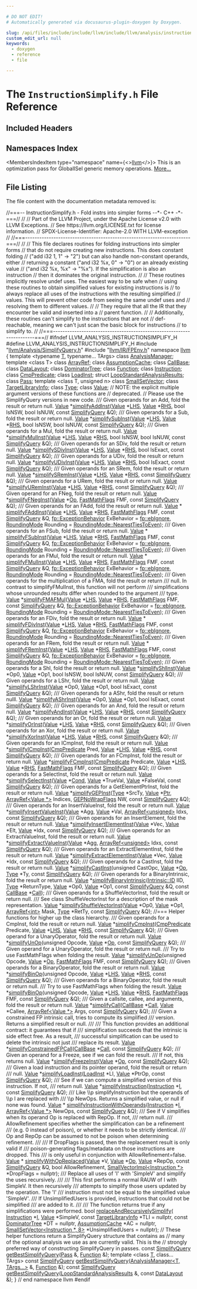 ```yaml
---

# DO NOT EDIT!
# Automatically generated via docusaurus-plugin-doxygen by Doxygen.

slug: /api/files/include/include/llvm/include/llvm/analysis/instructionsimplify-h
custom_edit_url: null
keywords:
  - doxygen
  - reference
  - file

---
```





# The `InstructionSimplify.h` File Reference

<DoxygenPage pluginConfig={pluginConfig}>



## Included Headers

<IncludesList>
<IncludesListItem
  filePath="llvm/Analysis/SimplifyQuery.h"
  permalink="/docs/api/files/include/include/llvm/include/llvm/analysis/simplifyquery-h"
  isLocal="true" />
<IncludesListItem
  filePath="llvm/IR/FPEnv.h"
  permalink="/docs/api/files/include/include/llvm/include/llvm/ir/fpenv-h"
  isLocal="true" />
</IncludesList>

## Namespaces Index

<MembersIndex>

<MembersIndexItem
  type="namespace"
  name={<><a href="/docs/api/namespaces/llvm">llvm</a></>}>
This is an optimization pass for GlobalISel generic memory operations. <a href="/docs/api/namespaces/llvm/#details">More...</a>
</MembersIndexItem>

</MembersIndex>


## File Listing

The file content with the documentation metadata removed is:

<ProgramListing>

<Link id="l00001" /><CodeLine lineNumber="1"><Highlight kind="comment">//===-- InstructionSimplify.h - Fold instrs into simpler forms --&#42;- C++ -&#42;-===//</Highlight><Highlight kind="normal"></Highlight></CodeLine>
<Link id="l00002" /><CodeLine lineNumber="2"><Highlight kind="normal"></Highlight><Highlight kind="comment">//</Highlight><Highlight kind="normal"></Highlight></CodeLine>
<Link id="l00003" /><CodeLine lineNumber="3"><Highlight kind="normal"></Highlight><Highlight kind="comment">// Part of the LLVM Project, under the Apache License v2.0 with LLVM Exceptions.</Highlight><Highlight kind="normal"></Highlight></CodeLine>
<Link id="l00004" /><CodeLine lineNumber="4"><Highlight kind="normal"></Highlight><Highlight kind="comment">// See https://llvm.org/LICENSE.txt for license information.</Highlight><Highlight kind="normal"></Highlight></CodeLine>
<Link id="l00005" /><CodeLine lineNumber="5"><Highlight kind="normal"></Highlight><Highlight kind="comment">// SPDX-License-Identifier: Apache-2.0 WITH LLVM-exception</Highlight><Highlight kind="normal"></Highlight></CodeLine>
<Link id="l00006" /><CodeLine lineNumber="6"><Highlight kind="normal"></Highlight><Highlight kind="comment">//</Highlight><Highlight kind="normal"></Highlight></CodeLine>
<Link id="l00007" /><CodeLine lineNumber="7"><Highlight kind="normal"></Highlight><Highlight kind="comment">//===----------------------------------------------------------------------===//</Highlight><Highlight kind="normal"></Highlight></CodeLine>
<Link id="l00008" /><CodeLine lineNumber="8"><Highlight kind="normal"></Highlight><Highlight kind="comment">//</Highlight><Highlight kind="normal"></Highlight></CodeLine>
<Link id="l00009" /><CodeLine lineNumber="9"><Highlight kind="normal"></Highlight><Highlight kind="comment">// This file declares routines for folding instructions into simpler forms</Highlight><Highlight kind="normal"></Highlight></CodeLine>
<Link id="l00010" /><CodeLine lineNumber="10"><Highlight kind="normal"></Highlight><Highlight kind="comment">// that do not require creating new instructions.  This does constant folding</Highlight><Highlight kind="normal"></Highlight></CodeLine>
<Link id="l00011" /><CodeLine lineNumber="11"><Highlight kind="normal"></Highlight><Highlight kind="comment">// (&quot;add i32 1, 1&quot; -&gt; &quot;2&quot;) but can also handle non-constant operands, either</Highlight><Highlight kind="normal"></Highlight></CodeLine>
<Link id="l00012" /><CodeLine lineNumber="12"><Highlight kind="normal"></Highlight><Highlight kind="comment">// returning a constant (&quot;and i32 %x, 0&quot; -&gt; &quot;0&quot;) or an already existing value</Highlight><Highlight kind="normal"></Highlight></CodeLine>
<Link id="l00013" /><CodeLine lineNumber="13"><Highlight kind="normal"></Highlight><Highlight kind="comment">// (&quot;and i32 %x, %x&quot; -&gt; &quot;%x&quot;).  If the simplification is also an instruction</Highlight><Highlight kind="normal"></Highlight></CodeLine>
<Link id="l00014" /><CodeLine lineNumber="14"><Highlight kind="normal"></Highlight><Highlight kind="comment">// then it dominates the original instruction.</Highlight><Highlight kind="normal"></Highlight></CodeLine>
<Link id="l00015" /><CodeLine lineNumber="15"><Highlight kind="normal"></Highlight><Highlight kind="comment">//</Highlight><Highlight kind="normal"></Highlight></CodeLine>
<Link id="l00016" /><CodeLine lineNumber="16"><Highlight kind="normal"></Highlight><Highlight kind="comment">// These routines implicitly resolve undef uses. The easiest way to be safe when</Highlight><Highlight kind="normal"></Highlight></CodeLine>
<Link id="l00017" /><CodeLine lineNumber="17"><Highlight kind="normal"></Highlight><Highlight kind="comment">// using these routines to obtain simplified values for existing instructions is</Highlight><Highlight kind="normal"></Highlight></CodeLine>
<Link id="l00018" /><CodeLine lineNumber="18"><Highlight kind="normal"></Highlight><Highlight kind="comment">// to always replace all uses of the instructions with the resulting simplified</Highlight><Highlight kind="normal"></Highlight></CodeLine>
<Link id="l00019" /><CodeLine lineNumber="19"><Highlight kind="normal"></Highlight><Highlight kind="comment">// values. This will prevent other code from seeing the same undef uses and</Highlight><Highlight kind="normal"></Highlight></CodeLine>
<Link id="l00020" /><CodeLine lineNumber="20"><Highlight kind="normal"></Highlight><Highlight kind="comment">// resolving them to different values.</Highlight><Highlight kind="normal"></Highlight></CodeLine>
<Link id="l00021" /><CodeLine lineNumber="21"><Highlight kind="normal"></Highlight><Highlight kind="comment">//</Highlight><Highlight kind="normal"></Highlight></CodeLine>
<Link id="l00022" /><CodeLine lineNumber="22"><Highlight kind="normal"></Highlight><Highlight kind="comment">// They require that all the IR that they encounter be valid and inserted into a</Highlight><Highlight kind="normal"></Highlight></CodeLine>
<Link id="l00023" /><CodeLine lineNumber="23"><Highlight kind="normal"></Highlight><Highlight kind="comment">// parent function.</Highlight><Highlight kind="normal"></Highlight></CodeLine>
<Link id="l00024" /><CodeLine lineNumber="24"><Highlight kind="normal"></Highlight><Highlight kind="comment">//</Highlight><Highlight kind="normal"></Highlight></CodeLine>
<Link id="l00025" /><CodeLine lineNumber="25"><Highlight kind="normal"></Highlight><Highlight kind="comment">// Additionally, these routines can&#39;t simplify to the instructions that are not</Highlight><Highlight kind="normal"></Highlight></CodeLine>
<Link id="l00026" /><CodeLine lineNumber="26"><Highlight kind="normal"></Highlight><Highlight kind="comment">// def-reachable, meaning we can&#39;t just scan the basic block for instructions</Highlight><Highlight kind="normal"></Highlight></CodeLine>
<Link id="l00027" /><CodeLine lineNumber="27"><Highlight kind="normal"></Highlight><Highlight kind="comment">// to simplify to.</Highlight><Highlight kind="normal"></Highlight></CodeLine>
<Link id="l00028" /><CodeLine lineNumber="28"><Highlight kind="normal"></Highlight><Highlight kind="comment">//</Highlight><Highlight kind="normal"></Highlight></CodeLine>
<Link id="l00029" /><CodeLine lineNumber="29"><Highlight kind="normal"></Highlight><Highlight kind="comment">//===----------------------------------------------------------------------===//</Highlight><Highlight kind="normal"></Highlight></CodeLine>
<Link id="l00030" /><CodeLine lineNumber="30"><Highlight kind="normal"></Highlight></CodeLine>
<Link id="l00031" /><CodeLine lineNumber="31"><Highlight kind="normal"></Highlight><Highlight kind="preprocessor">#ifndef LLVM&#95;ANALYSIS&#95;INSTRUCTIONSIMPLIFY&#95;H</Highlight><Highlight kind="normal"></Highlight></CodeLine>
<Link id="l00032" /><CodeLine lineNumber="32"><Highlight kind="normal"></Highlight><Highlight kind="preprocessor">#define LLVM&#95;ANALYSIS&#95;INSTRUCTIONSIMPLIFY&#95;H</Highlight><Highlight kind="normal"></Highlight></CodeLine>
<Link id="l00033" /><CodeLine lineNumber="33"><Highlight kind="normal"></Highlight></CodeLine>
<Link id="l00034" /><CodeLine lineNumber="34"><Highlight kind="normal"></Highlight><Highlight kind="preprocessor">#include &quot;<a href="/docs/api/files/include/include/llvm/include/llvm/analysis/simplifyquery-h">llvm/Analysis/SimplifyQuery.h</a>&quot;</Highlight><Highlight kind="normal"></Highlight></CodeLine>
<Link id="l00035" /><CodeLine lineNumber="35"><Highlight kind="normal"></Highlight><Highlight kind="preprocessor">#include &quot;<a href="/docs/api/files/include/include/llvm/include/llvm/ir/fpenv-h">llvm/IR/FPEnv.h</a>&quot;</Highlight><Highlight kind="normal"></Highlight></CodeLine>
<Link id="l00036" /><CodeLine lineNumber="36"><Highlight kind="normal"></Highlight></CodeLine>
<Link id="l00037" /><CodeLine lineNumber="37"><Highlight kind="normal"></Highlight><Highlight kind="keyword">namespace </Highlight><Highlight kind="normal"><a href="/docs/api/namespaces/llvm">llvm</a> &#123;</Highlight></CodeLine>
<Link id="l00038" /><CodeLine lineNumber="38"><Highlight kind="normal"></Highlight></CodeLine>
<Link id="l00039" /><CodeLine lineNumber="39"><Highlight kind="normal"></Highlight><Highlight kind="keyword">template</Highlight><Highlight kind="normal"> &lt;</Highlight><Highlight kind="keyword">typename</Highlight><Highlight kind="normal"> <a href="/docs/api/files/lib/lib/target/lib/target/mips/mips16isellowering-cpp/#a0acb682b8260ab1c60b918599864e2e5">T</a>, </Highlight><Highlight kind="keyword">typename</Highlight><Highlight kind="normal">... TArgs&gt; </Highlight><Highlight kind="keyword">class </Highlight><Highlight kind="normal"><a href="/docs/api/classes/llvm/analysismanager">AnalysisManager</a>;</Highlight></CodeLine>
<Link id="l00040" /><CodeLine lineNumber="40"><Highlight kind="normal"></Highlight><Highlight kind="keyword">template</Highlight><Highlight kind="normal"> &lt;</Highlight><Highlight kind="keyword">class</Highlight><Highlight kind="normal"> T&gt; </Highlight><Highlight kind="keyword">class </Highlight><Highlight kind="normal"><a href="/docs/api/classes/llvm/arrayref">ArrayRef</a>;</Highlight></CodeLine>
<Link id="l00041" /><CodeLine lineNumber="41"><Highlight kind="normal"></Highlight><Highlight kind="keyword">class </Highlight><Highlight kind="normal"><a href="/docs/api/classes/llvm/assumptioncache">AssumptionCache</a>;</Highlight></CodeLine>
<Link id="l00042" /><CodeLine lineNumber="42"><Highlight kind="normal"></Highlight><Highlight kind="keyword">class </Highlight><Highlight kind="normal"><a href="/docs/api/classes/llvm/callbase">CallBase</a>;</Highlight></CodeLine>
<Link id="l00043" /><CodeLine lineNumber="43"><Highlight kind="normal"></Highlight><Highlight kind="keyword">class </Highlight><Highlight kind="normal"><a href="/docs/api/classes/llvm/datalayout">DataLayout</a>;</Highlight></CodeLine>
<Link id="l00044" /><CodeLine lineNumber="44"><Highlight kind="normal"></Highlight><Highlight kind="keyword">class </Highlight><Highlight kind="normal"><a href="/docs/api/classes/llvm/dominatortree">DominatorTree</a>;</Highlight></CodeLine>
<Link id="l00045" /><CodeLine lineNumber="45"><Highlight kind="normal"></Highlight><Highlight kind="keyword">class </Highlight><Highlight kind="normal"><a href="/docs/api/classes/llvm/function">Function</a>;</Highlight></CodeLine>
<Link id="l00046" /><CodeLine lineNumber="46"><Highlight kind="normal"></Highlight><Highlight kind="keyword">class </Highlight><Highlight kind="normal"><a href="/docs/api/classes/llvm/instruction">Instruction</a>;</Highlight></CodeLine>
<Link id="l00047" /><CodeLine lineNumber="47"><Highlight kind="normal"></Highlight><Highlight kind="keyword">class </Highlight><Highlight kind="normal"><a href="/docs/api/classes/llvm/cmppredicate">CmpPredicate</a>;</Highlight></CodeLine>
<Link id="l00048" /><CodeLine lineNumber="48"><Highlight kind="normal"></Highlight><Highlight kind="keyword">class </Highlight><Highlight kind="normal"><a href="/docs/api/classes/llvm/loadinst">LoadInst</a>;</Highlight></CodeLine>
<Link id="l00049" /><CodeLine lineNumber="49"><Highlight kind="normal"></Highlight><Highlight kind="keyword">struct </Highlight><Highlight kind="normal"><a href="/docs/api/structs/llvm/loopstandardanalysisresults">LoopStandardAnalysisResults</a>;</Highlight></CodeLine>
<Link id="l00050" /><CodeLine lineNumber="50"><Highlight kind="normal"></Highlight><Highlight kind="keyword">class </Highlight><Highlight kind="normal"><a href="/docs/api/classes/llvm/pass">Pass</a>;</Highlight></CodeLine>
<Link id="l00051" /><CodeLine lineNumber="51"><Highlight kind="normal"></Highlight><Highlight kind="keyword">template</Highlight><Highlight kind="normal"> &lt;</Highlight><Highlight kind="keyword">class</Highlight><Highlight kind="normal"> T, </Highlight><Highlight kind="keywordtype">unsigned</Highlight><Highlight kind="normal"> n&gt; </Highlight><Highlight kind="keyword">class </Highlight><Highlight kind="normal"><a href="/docs/api/classes/llvm/smallsetvector">SmallSetVector</a>;</Highlight></CodeLine>
<Link id="l00052" /><CodeLine lineNumber="52"><Highlight kind="normal"></Highlight><Highlight kind="keyword">class </Highlight><Highlight kind="normal"><a href="/docs/api/classes/llvm/targetlibraryinfo">TargetLibraryInfo</a>;</Highlight></CodeLine>
<Link id="l00053" /><CodeLine lineNumber="53"><Highlight kind="normal"></Highlight><Highlight kind="keyword">class </Highlight><Highlight kind="normal"><a href="/docs/api/classes/llvm/type">Type</a>;</Highlight></CodeLine>
<Link id="l00054" /><CodeLine lineNumber="54"><Highlight kind="normal"></Highlight><Highlight kind="keyword">class </Highlight><Highlight kind="normal"><a href="/docs/api/classes/llvm/value">Value</a>;</Highlight></CodeLine>
<Link id="l00055" /><CodeLine lineNumber="55"><Highlight kind="normal"></Highlight></CodeLine>
<Link id="l00056" /><CodeLine lineNumber="56"><Highlight kind="normal"></Highlight><Highlight kind="comment">// NOTE: the explicit multiple argument versions of these functions are</Highlight><Highlight kind="normal"></Highlight></CodeLine>
<Link id="l00057" /><CodeLine lineNumber="57"><Highlight kind="normal"></Highlight><Highlight kind="comment">// deprecated.</Highlight><Highlight kind="normal"></Highlight></CodeLine>
<Link id="l00058" /><CodeLine lineNumber="58"><Highlight kind="normal"></Highlight><Highlight kind="comment">// Please use the SimplifyQuery versions in new code.</Highlight><Highlight kind="normal"></Highlight></CodeLine>
<Link id="l00059" /><CodeLine lineNumber="59"><Highlight kind="normal"></Highlight><Highlight kind="comment"></Highlight></CodeLine>
<Link id="l00060" /><CodeLine lineNumber="60"><Highlight kind="comment">/// Given operands for an Add, fold the result or return null.</Highlight><Highlight kind="normal"></Highlight></CodeLine>
<Link id="l00061" /><CodeLine lineNumber="61"><Highlight kind="normal"><a href="/docs/api/classes/llvm/value">Value</a> &#42;<a href="/docs/api/namespaces/llvm/#a5e0af1b16cab9e0efc63a6ce9de2b9cc">simplifyAddInst</a>(<a href="/docs/api/classes/llvm/value">Value</a> &#42;<a href="/docs/api/files/lib/lib/target/lib/target/x86/x86partialreduction-cpp/#a9e1483f7215664a2315c53c3558d9a8d">LHS</a>, <a href="/docs/api/classes/llvm/value">Value</a> &#42;<a href="/docs/api/files/lib/lib/target/lib/target/x86/x86partialreduction-cpp/#a87b8bfbbe9d8f7146d7f20a5fb42efd0">RHS</a>, </Highlight><Highlight kind="keywordtype">bool</Highlight><Highlight kind="normal"> IsNSW, </Highlight><Highlight kind="keywordtype">bool</Highlight><Highlight kind="normal"> IsNUW,</Highlight></CodeLine>
<Link id="l00062" /><CodeLine lineNumber="62"><Highlight kind="normal">                       </Highlight><Highlight kind="keyword">const</Highlight><Highlight kind="normal"> <a href="/docs/api/structs/llvm/simplifyquery">SimplifyQuery</a> &amp;Q);</Highlight></CodeLine>
<Link id="l00063" /><CodeLine lineNumber="63"><Highlight kind="normal"></Highlight><Highlight kind="comment"></Highlight></CodeLine>
<Link id="l00064" /><CodeLine lineNumber="64"><Highlight kind="comment">/// Given operands for a Sub, fold the result or return null.</Highlight><Highlight kind="normal"></Highlight></CodeLine>
<Link id="l00065" /><CodeLine lineNumber="65"><Highlight kind="normal"><a href="/docs/api/classes/llvm/value">Value</a> &#42;<a href="/docs/api/namespaces/llvm/#a5942ddc4393a8ef081555f9a938c86e9">simplifySubInst</a>(<a href="/docs/api/classes/llvm/value">Value</a> &#42;<a href="/docs/api/files/lib/lib/target/lib/target/x86/x86partialreduction-cpp/#a9e1483f7215664a2315c53c3558d9a8d">LHS</a>, <a href="/docs/api/classes/llvm/value">Value</a> &#42;<a href="/docs/api/files/lib/lib/target/lib/target/x86/x86partialreduction-cpp/#a87b8bfbbe9d8f7146d7f20a5fb42efd0">RHS</a>, </Highlight><Highlight kind="keywordtype">bool</Highlight><Highlight kind="normal"> IsNSW, </Highlight><Highlight kind="keywordtype">bool</Highlight><Highlight kind="normal"> IsNUW,</Highlight></CodeLine>
<Link id="l00066" /><CodeLine lineNumber="66"><Highlight kind="normal">                       </Highlight><Highlight kind="keyword">const</Highlight><Highlight kind="normal"> <a href="/docs/api/structs/llvm/simplifyquery">SimplifyQuery</a> &amp;Q);</Highlight></CodeLine>
<Link id="l00067" /><CodeLine lineNumber="67"><Highlight kind="normal"></Highlight><Highlight kind="comment"></Highlight></CodeLine>
<Link id="l00068" /><CodeLine lineNumber="68"><Highlight kind="comment">/// Given operands for a Mul, fold the result or return null.</Highlight><Highlight kind="normal"></Highlight></CodeLine>
<Link id="l00069" /><CodeLine lineNumber="69"><Highlight kind="normal"><a href="/docs/api/classes/llvm/value">Value</a> &#42;<a href="/docs/api/namespaces/llvm/#a2b9904a62f8c9179b90d1cb89e6e05ac">simplifyMulInst</a>(<a href="/docs/api/classes/llvm/value">Value</a> &#42;<a href="/docs/api/files/lib/lib/target/lib/target/x86/x86partialreduction-cpp/#a9e1483f7215664a2315c53c3558d9a8d">LHS</a>, <a href="/docs/api/classes/llvm/value">Value</a> &#42;<a href="/docs/api/files/lib/lib/target/lib/target/x86/x86partialreduction-cpp/#a87b8bfbbe9d8f7146d7f20a5fb42efd0">RHS</a>, </Highlight><Highlight kind="keywordtype">bool</Highlight><Highlight kind="normal"> IsNSW, </Highlight><Highlight kind="keywordtype">bool</Highlight><Highlight kind="normal"> IsNUW,</Highlight></CodeLine>
<Link id="l00070" /><CodeLine lineNumber="70"><Highlight kind="normal">                       </Highlight><Highlight kind="keyword">const</Highlight><Highlight kind="normal"> <a href="/docs/api/structs/llvm/simplifyquery">SimplifyQuery</a> &amp;Q);</Highlight></CodeLine>
<Link id="l00071" /><CodeLine lineNumber="71"><Highlight kind="normal"></Highlight><Highlight kind="comment"></Highlight></CodeLine>
<Link id="l00072" /><CodeLine lineNumber="72"><Highlight kind="comment">/// Given operands for an SDiv, fold the result or return null.</Highlight><Highlight kind="normal"></Highlight></CodeLine>
<Link id="l00073" /><CodeLine lineNumber="73"><Highlight kind="normal"><a href="/docs/api/classes/llvm/value">Value</a> &#42;<a href="/docs/api/namespaces/llvm/#a23805d3a4c907766bf29b589ba786c81">simplifySDivInst</a>(<a href="/docs/api/classes/llvm/value">Value</a> &#42;<a href="/docs/api/files/lib/lib/target/lib/target/x86/x86partialreduction-cpp/#a9e1483f7215664a2315c53c3558d9a8d">LHS</a>, <a href="/docs/api/classes/llvm/value">Value</a> &#42;<a href="/docs/api/files/lib/lib/target/lib/target/x86/x86partialreduction-cpp/#a87b8bfbbe9d8f7146d7f20a5fb42efd0">RHS</a>, </Highlight><Highlight kind="keywordtype">bool</Highlight><Highlight kind="normal"> IsExact,</Highlight></CodeLine>
<Link id="l00074" /><CodeLine lineNumber="74"><Highlight kind="normal">                        </Highlight><Highlight kind="keyword">const</Highlight><Highlight kind="normal"> <a href="/docs/api/structs/llvm/simplifyquery">SimplifyQuery</a> &amp;Q);</Highlight></CodeLine>
<Link id="l00075" /><CodeLine lineNumber="75"><Highlight kind="normal"></Highlight><Highlight kind="comment"></Highlight></CodeLine>
<Link id="l00076" /><CodeLine lineNumber="76"><Highlight kind="comment">/// Given operands for a UDiv, fold the result or return null.</Highlight><Highlight kind="normal"></Highlight></CodeLine>
<Link id="l00077" /><CodeLine lineNumber="77"><Highlight kind="normal"><a href="/docs/api/classes/llvm/value">Value</a> &#42;<a href="/docs/api/namespaces/llvm/#ab3b0406324f59a9dcdd00f68345ef9b7">simplifyUDivInst</a>(<a href="/docs/api/classes/llvm/value">Value</a> &#42;<a href="/docs/api/files/lib/lib/target/lib/target/x86/x86partialreduction-cpp/#a9e1483f7215664a2315c53c3558d9a8d">LHS</a>, <a href="/docs/api/classes/llvm/value">Value</a> &#42;<a href="/docs/api/files/lib/lib/target/lib/target/x86/x86partialreduction-cpp/#a87b8bfbbe9d8f7146d7f20a5fb42efd0">RHS</a>, </Highlight><Highlight kind="keywordtype">bool</Highlight><Highlight kind="normal"> IsExact,</Highlight></CodeLine>
<Link id="l00078" /><CodeLine lineNumber="78"><Highlight kind="normal">                        </Highlight><Highlight kind="keyword">const</Highlight><Highlight kind="normal"> <a href="/docs/api/structs/llvm/simplifyquery">SimplifyQuery</a> &amp;Q);</Highlight></CodeLine>
<Link id="l00079" /><CodeLine lineNumber="79"><Highlight kind="normal"></Highlight><Highlight kind="comment"></Highlight></CodeLine>
<Link id="l00080" /><CodeLine lineNumber="80"><Highlight kind="comment">/// Given operands for an SRem, fold the result or return null.</Highlight><Highlight kind="normal"></Highlight></CodeLine>
<Link id="l00081" /><CodeLine lineNumber="81"><Highlight kind="normal"><a href="/docs/api/classes/llvm/value">Value</a> &#42;<a href="/docs/api/namespaces/llvm/#acb98fd0d755e436c5749105d46b0c0d1">simplifySRemInst</a>(<a href="/docs/api/classes/llvm/value">Value</a> &#42;<a href="/docs/api/files/lib/lib/target/lib/target/x86/x86partialreduction-cpp/#a9e1483f7215664a2315c53c3558d9a8d">LHS</a>, <a href="/docs/api/classes/llvm/value">Value</a> &#42;<a href="/docs/api/files/lib/lib/target/lib/target/x86/x86partialreduction-cpp/#a87b8bfbbe9d8f7146d7f20a5fb42efd0">RHS</a>, </Highlight><Highlight kind="keyword">const</Highlight><Highlight kind="normal"> <a href="/docs/api/structs/llvm/simplifyquery">SimplifyQuery</a> &amp;Q);</Highlight></CodeLine>
<Link id="l00082" /><CodeLine lineNumber="82"><Highlight kind="normal"></Highlight><Highlight kind="comment"></Highlight></CodeLine>
<Link id="l00083" /><CodeLine lineNumber="83"><Highlight kind="comment">/// Given operands for a URem, fold the result or return null.</Highlight><Highlight kind="normal"></Highlight></CodeLine>
<Link id="l00084" /><CodeLine lineNumber="84"><Highlight kind="normal"><a href="/docs/api/classes/llvm/value">Value</a> &#42;<a href="/docs/api/namespaces/llvm/#aecb805c568634be3390c7da36836d63e">simplifyURemInst</a>(<a href="/docs/api/classes/llvm/value">Value</a> &#42;<a href="/docs/api/files/lib/lib/target/lib/target/x86/x86partialreduction-cpp/#a9e1483f7215664a2315c53c3558d9a8d">LHS</a>, <a href="/docs/api/classes/llvm/value">Value</a> &#42;<a href="/docs/api/files/lib/lib/target/lib/target/x86/x86partialreduction-cpp/#a87b8bfbbe9d8f7146d7f20a5fb42efd0">RHS</a>, </Highlight><Highlight kind="keyword">const</Highlight><Highlight kind="normal"> <a href="/docs/api/structs/llvm/simplifyquery">SimplifyQuery</a> &amp;Q);</Highlight></CodeLine>
<Link id="l00085" /><CodeLine lineNumber="85"><Highlight kind="normal"></Highlight><Highlight kind="comment"></Highlight></CodeLine>
<Link id="l00086" /><CodeLine lineNumber="86"><Highlight kind="comment">/// Given operand for an FNeg, fold the result or return null.</Highlight><Highlight kind="normal"></Highlight></CodeLine>
<Link id="l00087" /><CodeLine lineNumber="87"><Highlight kind="normal"><a href="/docs/api/classes/llvm/value">Value</a> &#42;<a href="/docs/api/namespaces/llvm/#a6e06e93488a2f32aeb56f86797a78c33">simplifyFNegInst</a>(<a href="/docs/api/classes/llvm/value">Value</a> &#42;<a href="/docs/api/namespaces/llvm/#ab471937b9a227e70c7fe8bd9604014d6">Op</a>, <a href="/docs/api/classes/llvm/fastmathflags">FastMathFlags</a> FMF, </Highlight><Highlight kind="keyword">const</Highlight><Highlight kind="normal"> <a href="/docs/api/structs/llvm/simplifyquery">SimplifyQuery</a> &amp;Q);</Highlight></CodeLine>
<Link id="l00088" /><CodeLine lineNumber="88"><Highlight kind="normal"></Highlight></CodeLine>
<Link id="l00089" /><CodeLine lineNumber="89"><Highlight kind="normal"></Highlight><Highlight kind="comment"></Highlight></CodeLine>
<Link id="l00090" /><CodeLine lineNumber="90"><Highlight kind="comment">/// Given operands for an FAdd, fold the result or return null.</Highlight><Highlight kind="normal"></Highlight></CodeLine>
<Link id="l00091" /><CodeLine lineNumber="91"><Highlight kind="normal"><a href="/docs/api/classes/llvm/value">Value</a> &#42;</Highlight></CodeLine>
<Link id="l00092" /><CodeLine lineNumber="92"><Highlight kind="normal"><a href="/docs/api/namespaces/llvm/#a76162df5082ce14f7796e4307cba27fd">simplifyFAddInst</a>(<a href="/docs/api/classes/llvm/value">Value</a> &#42;<a href="/docs/api/files/lib/lib/target/lib/target/x86/x86partialreduction-cpp/#a9e1483f7215664a2315c53c3558d9a8d">LHS</a>, <a href="/docs/api/classes/llvm/value">Value</a> &#42;<a href="/docs/api/files/lib/lib/target/lib/target/x86/x86partialreduction-cpp/#a87b8bfbbe9d8f7146d7f20a5fb42efd0">RHS</a>, <a href="/docs/api/classes/llvm/fastmathflags">FastMathFlags</a> FMF,</Highlight></CodeLine>
<Link id="l00093" /><CodeLine lineNumber="93"><Highlight kind="normal">                 </Highlight><Highlight kind="keyword">const</Highlight><Highlight kind="normal"> <a href="/docs/api/structs/llvm/simplifyquery">SimplifyQuery</a> &amp;Q,</Highlight></CodeLine>
<Link id="l00094" /><CodeLine lineNumber="94"><Highlight kind="normal">                 <a href="/docs/api/namespaces/llvm/fp/#a51c5e09b2604faec548aef87bd482630">fp::ExceptionBehavior</a> ExBehavior = <a href="/docs/api/namespaces/llvm/fp/#a51c5e09b2604faec548aef87bd482630ad8009e7c0ce2967115e856052243ac62">fp::ebIgnore</a>,</Highlight></CodeLine>
<Link id="l00095" /><CodeLine lineNumber="95"><Highlight kind="normal">                 <a href="/docs/api/namespaces/llvm/#ab7af0c09900daed62bbdb01dba180f7c">RoundingMode</a> Rounding = <a href="/docs/api/namespaces/llvm/#ab7af0c09900daed62bbdb01dba180f7ca44467144e3b6bdac3e85ef6f90e7d832">RoundingMode::NearestTiesToEven</a>);</Highlight></CodeLine>
<Link id="l00096" /><CodeLine lineNumber="96"><Highlight kind="normal"></Highlight><Highlight kind="comment"></Highlight></CodeLine>
<Link id="l00097" /><CodeLine lineNumber="97"><Highlight kind="comment">/// Given operands for an FSub, fold the result or return null.</Highlight><Highlight kind="normal"></Highlight></CodeLine>
<Link id="l00098" /><CodeLine lineNumber="98"><Highlight kind="normal"><a href="/docs/api/classes/llvm/value">Value</a> &#42;</Highlight></CodeLine>
<Link id="l00099" /><CodeLine lineNumber="99"><Highlight kind="normal"><a href="/docs/api/namespaces/llvm/#a6e8a8610223f1f09b6000dcbca9649a5">simplifyFSubInst</a>(<a href="/docs/api/classes/llvm/value">Value</a> &#42;<a href="/docs/api/files/lib/lib/target/lib/target/x86/x86partialreduction-cpp/#a9e1483f7215664a2315c53c3558d9a8d">LHS</a>, <a href="/docs/api/classes/llvm/value">Value</a> &#42;<a href="/docs/api/files/lib/lib/target/lib/target/x86/x86partialreduction-cpp/#a87b8bfbbe9d8f7146d7f20a5fb42efd0">RHS</a>, <a href="/docs/api/classes/llvm/fastmathflags">FastMathFlags</a> FMF,</Highlight></CodeLine>
<Link id="l00100" /><CodeLine lineNumber="100"><Highlight kind="normal">                 </Highlight><Highlight kind="keyword">const</Highlight><Highlight kind="normal"> <a href="/docs/api/structs/llvm/simplifyquery">SimplifyQuery</a> &amp;Q,</Highlight></CodeLine>
<Link id="l00101" /><CodeLine lineNumber="101"><Highlight kind="normal">                 <a href="/docs/api/namespaces/llvm/fp/#a51c5e09b2604faec548aef87bd482630">fp::ExceptionBehavior</a> ExBehavior = <a href="/docs/api/namespaces/llvm/fp/#a51c5e09b2604faec548aef87bd482630ad8009e7c0ce2967115e856052243ac62">fp::ebIgnore</a>,</Highlight></CodeLine>
<Link id="l00102" /><CodeLine lineNumber="102"><Highlight kind="normal">                 <a href="/docs/api/namespaces/llvm/#ab7af0c09900daed62bbdb01dba180f7c">RoundingMode</a> Rounding = <a href="/docs/api/namespaces/llvm/#ab7af0c09900daed62bbdb01dba180f7ca44467144e3b6bdac3e85ef6f90e7d832">RoundingMode::NearestTiesToEven</a>);</Highlight></CodeLine>
<Link id="l00103" /><CodeLine lineNumber="103"><Highlight kind="normal"></Highlight><Highlight kind="comment"></Highlight></CodeLine>
<Link id="l00104" /><CodeLine lineNumber="104"><Highlight kind="comment">/// Given operands for an FMul, fold the result or return null.</Highlight><Highlight kind="normal"></Highlight></CodeLine>
<Link id="l00105" /><CodeLine lineNumber="105"><Highlight kind="normal"><a href="/docs/api/classes/llvm/value">Value</a> &#42;</Highlight></CodeLine>
<Link id="l00106" /><CodeLine lineNumber="106"><Highlight kind="normal"><a href="/docs/api/namespaces/llvm/#a0d4bdb0619aad92ee2de8f939930ba05">simplifyFMulInst</a>(<a href="/docs/api/classes/llvm/value">Value</a> &#42;<a href="/docs/api/files/lib/lib/target/lib/target/x86/x86partialreduction-cpp/#a9e1483f7215664a2315c53c3558d9a8d">LHS</a>, <a href="/docs/api/classes/llvm/value">Value</a> &#42;<a href="/docs/api/files/lib/lib/target/lib/target/x86/x86partialreduction-cpp/#a87b8bfbbe9d8f7146d7f20a5fb42efd0">RHS</a>, <a href="/docs/api/classes/llvm/fastmathflags">FastMathFlags</a> FMF,</Highlight></CodeLine>
<Link id="l00107" /><CodeLine lineNumber="107"><Highlight kind="normal">                 </Highlight><Highlight kind="keyword">const</Highlight><Highlight kind="normal"> <a href="/docs/api/structs/llvm/simplifyquery">SimplifyQuery</a> &amp;Q,</Highlight></CodeLine>
<Link id="l00108" /><CodeLine lineNumber="108"><Highlight kind="normal">                 <a href="/docs/api/namespaces/llvm/fp/#a51c5e09b2604faec548aef87bd482630">fp::ExceptionBehavior</a> ExBehavior = <a href="/docs/api/namespaces/llvm/fp/#a51c5e09b2604faec548aef87bd482630ad8009e7c0ce2967115e856052243ac62">fp::ebIgnore</a>,</Highlight></CodeLine>
<Link id="l00109" /><CodeLine lineNumber="109"><Highlight kind="normal">                 <a href="/docs/api/namespaces/llvm/#ab7af0c09900daed62bbdb01dba180f7c">RoundingMode</a> Rounding = <a href="/docs/api/namespaces/llvm/#ab7af0c09900daed62bbdb01dba180f7ca44467144e3b6bdac3e85ef6f90e7d832">RoundingMode::NearestTiesToEven</a>);</Highlight></CodeLine>
<Link id="l00110" /><CodeLine lineNumber="110"><Highlight kind="normal"></Highlight><Highlight kind="comment"></Highlight></CodeLine>
<Link id="l00111" /><CodeLine lineNumber="111"><Highlight kind="comment">/// Given operands for the multiplication of a FMA, fold the result or return</Highlight></CodeLine>
<Link id="l00112" /><CodeLine lineNumber="112"><Highlight kind="comment">/// null. In contrast to simplifyFMulInst, this function will not perform</Highlight></CodeLine>
<Link id="l00113" /><CodeLine lineNumber="113"><Highlight kind="comment">/// simplifications whose unrounded results differ when rounded to the argument</Highlight></CodeLine>
<Link id="l00114" /><CodeLine lineNumber="114"><Highlight kind="comment">/// type.</Highlight><Highlight kind="normal"></Highlight></CodeLine>
<Link id="l00115" /><CodeLine lineNumber="115"><Highlight kind="normal"><a href="/docs/api/classes/llvm/value">Value</a> &#42;<a href="/docs/api/namespaces/llvm/#a9e6861fa4cb7fe1437d3057b8b3d1601">simplifyFMAFMul</a>(<a href="/docs/api/classes/llvm/value">Value</a> &#42;<a href="/docs/api/files/lib/lib/target/lib/target/x86/x86partialreduction-cpp/#a9e1483f7215664a2315c53c3558d9a8d">LHS</a>, <a href="/docs/api/classes/llvm/value">Value</a> &#42;<a href="/docs/api/files/lib/lib/target/lib/target/x86/x86partialreduction-cpp/#a87b8bfbbe9d8f7146d7f20a5fb42efd0">RHS</a>, <a href="/docs/api/classes/llvm/fastmathflags">FastMathFlags</a> FMF,</Highlight></CodeLine>
<Link id="l00116" /><CodeLine lineNumber="116"><Highlight kind="normal">                       </Highlight><Highlight kind="keyword">const</Highlight><Highlight kind="normal"> <a href="/docs/api/structs/llvm/simplifyquery">SimplifyQuery</a> &amp;Q,</Highlight></CodeLine>
<Link id="l00117" /><CodeLine lineNumber="117"><Highlight kind="normal">                       <a href="/docs/api/namespaces/llvm/fp/#a51c5e09b2604faec548aef87bd482630">fp::ExceptionBehavior</a> ExBehavior = <a href="/docs/api/namespaces/llvm/fp/#a51c5e09b2604faec548aef87bd482630ad8009e7c0ce2967115e856052243ac62">fp::ebIgnore</a>,</Highlight></CodeLine>
<Link id="l00118" /><CodeLine lineNumber="118"><Highlight kind="normal">                       <a href="/docs/api/namespaces/llvm/#ab7af0c09900daed62bbdb01dba180f7c">RoundingMode</a> Rounding = <a href="/docs/api/namespaces/llvm/#ab7af0c09900daed62bbdb01dba180f7ca44467144e3b6bdac3e85ef6f90e7d832">RoundingMode::NearestTiesToEven</a>);</Highlight></CodeLine>
<Link id="l00119" /><CodeLine lineNumber="119"><Highlight kind="normal"></Highlight><Highlight kind="comment"></Highlight></CodeLine>
<Link id="l00120" /><CodeLine lineNumber="120"><Highlight kind="comment">/// Given operands for an FDiv, fold the result or return null.</Highlight><Highlight kind="normal"></Highlight></CodeLine>
<Link id="l00121" /><CodeLine lineNumber="121"><Highlight kind="normal"><a href="/docs/api/classes/llvm/value">Value</a> &#42;</Highlight></CodeLine>
<Link id="l00122" /><CodeLine lineNumber="122"><Highlight kind="normal"><a href="/docs/api/namespaces/llvm/#a97ff52bca68f0168c930daf2fad29c72">simplifyFDivInst</a>(<a href="/docs/api/classes/llvm/value">Value</a> &#42;<a href="/docs/api/files/lib/lib/target/lib/target/x86/x86partialreduction-cpp/#a9e1483f7215664a2315c53c3558d9a8d">LHS</a>, <a href="/docs/api/classes/llvm/value">Value</a> &#42;<a href="/docs/api/files/lib/lib/target/lib/target/x86/x86partialreduction-cpp/#a87b8bfbbe9d8f7146d7f20a5fb42efd0">RHS</a>, <a href="/docs/api/classes/llvm/fastmathflags">FastMathFlags</a> FMF,</Highlight></CodeLine>
<Link id="l00123" /><CodeLine lineNumber="123"><Highlight kind="normal">                 </Highlight><Highlight kind="keyword">const</Highlight><Highlight kind="normal"> <a href="/docs/api/structs/llvm/simplifyquery">SimplifyQuery</a> &amp;Q,</Highlight></CodeLine>
<Link id="l00124" /><CodeLine lineNumber="124"><Highlight kind="normal">                 <a href="/docs/api/namespaces/llvm/fp/#a51c5e09b2604faec548aef87bd482630">fp::ExceptionBehavior</a> ExBehavior = <a href="/docs/api/namespaces/llvm/fp/#a51c5e09b2604faec548aef87bd482630ad8009e7c0ce2967115e856052243ac62">fp::ebIgnore</a>,</Highlight></CodeLine>
<Link id="l00125" /><CodeLine lineNumber="125"><Highlight kind="normal">                 <a href="/docs/api/namespaces/llvm/#ab7af0c09900daed62bbdb01dba180f7c">RoundingMode</a> Rounding = <a href="/docs/api/namespaces/llvm/#ab7af0c09900daed62bbdb01dba180f7ca44467144e3b6bdac3e85ef6f90e7d832">RoundingMode::NearestTiesToEven</a>);</Highlight></CodeLine>
<Link id="l00126" /><CodeLine lineNumber="126"><Highlight kind="normal"></Highlight><Highlight kind="comment"></Highlight></CodeLine>
<Link id="l00127" /><CodeLine lineNumber="127"><Highlight kind="comment">/// Given operands for an FRem, fold the result or return null.</Highlight><Highlight kind="normal"></Highlight></CodeLine>
<Link id="l00128" /><CodeLine lineNumber="128"><Highlight kind="normal"><a href="/docs/api/classes/llvm/value">Value</a> &#42;</Highlight></CodeLine>
<Link id="l00129" /><CodeLine lineNumber="129"><Highlight kind="normal"><a href="/docs/api/namespaces/llvm/#a75983bc94469337f93d99c6a2ad05699">simplifyFRemInst</a>(<a href="/docs/api/classes/llvm/value">Value</a> &#42;<a href="/docs/api/files/lib/lib/target/lib/target/x86/x86partialreduction-cpp/#a9e1483f7215664a2315c53c3558d9a8d">LHS</a>, <a href="/docs/api/classes/llvm/value">Value</a> &#42;<a href="/docs/api/files/lib/lib/target/lib/target/x86/x86partialreduction-cpp/#a87b8bfbbe9d8f7146d7f20a5fb42efd0">RHS</a>, <a href="/docs/api/classes/llvm/fastmathflags">FastMathFlags</a> FMF,</Highlight></CodeLine>
<Link id="l00130" /><CodeLine lineNumber="130"><Highlight kind="normal">                 </Highlight><Highlight kind="keyword">const</Highlight><Highlight kind="normal"> <a href="/docs/api/structs/llvm/simplifyquery">SimplifyQuery</a> &amp;Q,</Highlight></CodeLine>
<Link id="l00131" /><CodeLine lineNumber="131"><Highlight kind="normal">                 <a href="/docs/api/namespaces/llvm/fp/#a51c5e09b2604faec548aef87bd482630">fp::ExceptionBehavior</a> ExBehavior = <a href="/docs/api/namespaces/llvm/fp/#a51c5e09b2604faec548aef87bd482630ad8009e7c0ce2967115e856052243ac62">fp::ebIgnore</a>,</Highlight></CodeLine>
<Link id="l00132" /><CodeLine lineNumber="132"><Highlight kind="normal">                 <a href="/docs/api/namespaces/llvm/#ab7af0c09900daed62bbdb01dba180f7c">RoundingMode</a> Rounding = <a href="/docs/api/namespaces/llvm/#ab7af0c09900daed62bbdb01dba180f7ca44467144e3b6bdac3e85ef6f90e7d832">RoundingMode::NearestTiesToEven</a>);</Highlight></CodeLine>
<Link id="l00133" /><CodeLine lineNumber="133"><Highlight kind="normal"></Highlight><Highlight kind="comment"></Highlight></CodeLine>
<Link id="l00134" /><CodeLine lineNumber="134"><Highlight kind="comment">/// Given operands for a Shl, fold the result or return null.</Highlight><Highlight kind="normal"></Highlight></CodeLine>
<Link id="l00135" /><CodeLine lineNumber="135"><Highlight kind="normal"><a href="/docs/api/classes/llvm/value">Value</a> &#42;<a href="/docs/api/namespaces/llvm/#a6c052bfdf5f83877d32736ff3895cba5">simplifyShlInst</a>(<a href="/docs/api/classes/llvm/value">Value</a> &#42;Op0, <a href="/docs/api/classes/llvm/value">Value</a> &#42;Op1, </Highlight><Highlight kind="keywordtype">bool</Highlight><Highlight kind="normal"> IsNSW, </Highlight><Highlight kind="keywordtype">bool</Highlight><Highlight kind="normal"> IsNUW,</Highlight></CodeLine>
<Link id="l00136" /><CodeLine lineNumber="136"><Highlight kind="normal">                       </Highlight><Highlight kind="keyword">const</Highlight><Highlight kind="normal"> <a href="/docs/api/structs/llvm/simplifyquery">SimplifyQuery</a> &amp;Q);</Highlight></CodeLine>
<Link id="l00137" /><CodeLine lineNumber="137"><Highlight kind="normal"></Highlight><Highlight kind="comment"></Highlight></CodeLine>
<Link id="l00138" /><CodeLine lineNumber="138"><Highlight kind="comment">/// Given operands for a LShr, fold the result or return null.</Highlight><Highlight kind="normal"></Highlight></CodeLine>
<Link id="l00139" /><CodeLine lineNumber="139"><Highlight kind="normal"><a href="/docs/api/classes/llvm/value">Value</a> &#42;<a href="/docs/api/namespaces/llvm/#a7a41cf2067684aff8591bb68edad443e">simplifyLShrInst</a>(<a href="/docs/api/classes/llvm/value">Value</a> &#42;Op0, <a href="/docs/api/classes/llvm/value">Value</a> &#42;Op1, </Highlight><Highlight kind="keywordtype">bool</Highlight><Highlight kind="normal"> IsExact,</Highlight></CodeLine>
<Link id="l00140" /><CodeLine lineNumber="140"><Highlight kind="normal">                        </Highlight><Highlight kind="keyword">const</Highlight><Highlight kind="normal"> <a href="/docs/api/structs/llvm/simplifyquery">SimplifyQuery</a> &amp;Q);</Highlight></CodeLine>
<Link id="l00141" /><CodeLine lineNumber="141"><Highlight kind="normal"></Highlight><Highlight kind="comment"></Highlight></CodeLine>
<Link id="l00142" /><CodeLine lineNumber="142"><Highlight kind="comment">/// Given operands for a AShr, fold the result or return nulll.</Highlight><Highlight kind="normal"></Highlight></CodeLine>
<Link id="l00143" /><CodeLine lineNumber="143"><Highlight kind="normal"><a href="/docs/api/classes/llvm/value">Value</a> &#42;<a href="/docs/api/namespaces/llvm/#a0490e6e3fbdff8ae439abff8380ec7e2">simplifyAShrInst</a>(<a href="/docs/api/classes/llvm/value">Value</a> &#42;Op0, <a href="/docs/api/classes/llvm/value">Value</a> &#42;Op1, </Highlight><Highlight kind="keywordtype">bool</Highlight><Highlight kind="normal"> IsExact,</Highlight></CodeLine>
<Link id="l00144" /><CodeLine lineNumber="144"><Highlight kind="normal">                        </Highlight><Highlight kind="keyword">const</Highlight><Highlight kind="normal"> <a href="/docs/api/structs/llvm/simplifyquery">SimplifyQuery</a> &amp;Q);</Highlight></CodeLine>
<Link id="l00145" /><CodeLine lineNumber="145"><Highlight kind="normal"></Highlight><Highlight kind="comment"></Highlight></CodeLine>
<Link id="l00146" /><CodeLine lineNumber="146"><Highlight kind="comment">/// Given operands for an And, fold the result or return null.</Highlight><Highlight kind="normal"></Highlight></CodeLine>
<Link id="l00147" /><CodeLine lineNumber="147"><Highlight kind="normal"><a href="/docs/api/classes/llvm/value">Value</a> &#42;<a href="/docs/api/namespaces/llvm/#a8f751e3ed5adc61048480e9fd0e257cc">simplifyAndInst</a>(<a href="/docs/api/classes/llvm/value">Value</a> &#42;<a href="/docs/api/files/lib/lib/target/lib/target/x86/x86partialreduction-cpp/#a9e1483f7215664a2315c53c3558d9a8d">LHS</a>, <a href="/docs/api/classes/llvm/value">Value</a> &#42;<a href="/docs/api/files/lib/lib/target/lib/target/x86/x86partialreduction-cpp/#a87b8bfbbe9d8f7146d7f20a5fb42efd0">RHS</a>, </Highlight><Highlight kind="keyword">const</Highlight><Highlight kind="normal"> <a href="/docs/api/structs/llvm/simplifyquery">SimplifyQuery</a> &amp;Q);</Highlight></CodeLine>
<Link id="l00148" /><CodeLine lineNumber="148"><Highlight kind="normal"></Highlight><Highlight kind="comment"></Highlight></CodeLine>
<Link id="l00149" /><CodeLine lineNumber="149"><Highlight kind="comment">/// Given operands for an Or, fold the result or return null.</Highlight><Highlight kind="normal"></Highlight></CodeLine>
<Link id="l00150" /><CodeLine lineNumber="150"><Highlight kind="normal"><a href="/docs/api/classes/llvm/value">Value</a> &#42;<a href="/docs/api/namespaces/llvm/#a4f2dc2393a7799e74a0ab4aaa96783f6">simplifyOrInst</a>(<a href="/docs/api/classes/llvm/value">Value</a> &#42;<a href="/docs/api/files/lib/lib/target/lib/target/x86/x86partialreduction-cpp/#a9e1483f7215664a2315c53c3558d9a8d">LHS</a>, <a href="/docs/api/classes/llvm/value">Value</a> &#42;<a href="/docs/api/files/lib/lib/target/lib/target/x86/x86partialreduction-cpp/#a87b8bfbbe9d8f7146d7f20a5fb42efd0">RHS</a>, </Highlight><Highlight kind="keyword">const</Highlight><Highlight kind="normal"> <a href="/docs/api/structs/llvm/simplifyquery">SimplifyQuery</a> &amp;Q);</Highlight></CodeLine>
<Link id="l00151" /><CodeLine lineNumber="151"><Highlight kind="normal"></Highlight><Highlight kind="comment"></Highlight></CodeLine>
<Link id="l00152" /><CodeLine lineNumber="152"><Highlight kind="comment">/// Given operands for an Xor, fold the result or return null.</Highlight><Highlight kind="normal"></Highlight></CodeLine>
<Link id="l00153" /><CodeLine lineNumber="153"><Highlight kind="normal"><a href="/docs/api/classes/llvm/value">Value</a> &#42;<a href="/docs/api/namespaces/llvm/#a4f6b08837306196c6ff45fc5c65fe815">simplifyXorInst</a>(<a href="/docs/api/classes/llvm/value">Value</a> &#42;<a href="/docs/api/files/lib/lib/target/lib/target/x86/x86partialreduction-cpp/#a9e1483f7215664a2315c53c3558d9a8d">LHS</a>, <a href="/docs/api/classes/llvm/value">Value</a> &#42;<a href="/docs/api/files/lib/lib/target/lib/target/x86/x86partialreduction-cpp/#a87b8bfbbe9d8f7146d7f20a5fb42efd0">RHS</a>, </Highlight><Highlight kind="keyword">const</Highlight><Highlight kind="normal"> <a href="/docs/api/structs/llvm/simplifyquery">SimplifyQuery</a> &amp;Q);</Highlight></CodeLine>
<Link id="l00154" /><CodeLine lineNumber="154"><Highlight kind="normal"></Highlight><Highlight kind="comment"></Highlight></CodeLine>
<Link id="l00155" /><CodeLine lineNumber="155"><Highlight kind="comment">/// Given operands for an ICmpInst, fold the result or return null.</Highlight><Highlight kind="normal"></Highlight></CodeLine>
<Link id="l00156" /><CodeLine lineNumber="156"><Highlight kind="normal"><a href="/docs/api/classes/llvm/value">Value</a> &#42;<a href="/docs/api/namespaces/llvm/#a83813cbf71633220ae57ad2b79498f77">simplifyICmpInst</a>(<a href="/docs/api/classes/llvm/cmppredicate">CmpPredicate</a> Pred, <a href="/docs/api/classes/llvm/value">Value</a> &#42;<a href="/docs/api/files/lib/lib/target/lib/target/x86/x86partialreduction-cpp/#a9e1483f7215664a2315c53c3558d9a8d">LHS</a>, <a href="/docs/api/classes/llvm/value">Value</a> &#42;<a href="/docs/api/files/lib/lib/target/lib/target/x86/x86partialreduction-cpp/#a87b8bfbbe9d8f7146d7f20a5fb42efd0">RHS</a>,</Highlight></CodeLine>
<Link id="l00157" /><CodeLine lineNumber="157"><Highlight kind="normal">                        </Highlight><Highlight kind="keyword">const</Highlight><Highlight kind="normal"> <a href="/docs/api/structs/llvm/simplifyquery">SimplifyQuery</a> &amp;Q);</Highlight></CodeLine>
<Link id="l00158" /><CodeLine lineNumber="158"><Highlight kind="normal"></Highlight><Highlight kind="comment"></Highlight></CodeLine>
<Link id="l00159" /><CodeLine lineNumber="159"><Highlight kind="comment">/// Given operands for an FCmpInst, fold the result or return null.</Highlight><Highlight kind="normal"></Highlight></CodeLine>
<Link id="l00160" /><CodeLine lineNumber="160"><Highlight kind="normal"><a href="/docs/api/classes/llvm/value">Value</a> &#42;<a href="/docs/api/namespaces/llvm/#a45d5f84f92a3fffaaca5d922ad632dba">simplifyFCmpInst</a>(<a href="/docs/api/classes/llvm/cmppredicate">CmpPredicate</a> Predicate, <a href="/docs/api/classes/llvm/value">Value</a> &#42;<a href="/docs/api/files/lib/lib/target/lib/target/x86/x86partialreduction-cpp/#a9e1483f7215664a2315c53c3558d9a8d">LHS</a>, <a href="/docs/api/classes/llvm/value">Value</a> &#42;<a href="/docs/api/files/lib/lib/target/lib/target/x86/x86partialreduction-cpp/#a87b8bfbbe9d8f7146d7f20a5fb42efd0">RHS</a>,</Highlight></CodeLine>
<Link id="l00161" /><CodeLine lineNumber="161"><Highlight kind="normal">                        <a href="/docs/api/classes/llvm/fastmathflags">FastMathFlags</a> FMF, </Highlight><Highlight kind="keyword">const</Highlight><Highlight kind="normal"> <a href="/docs/api/structs/llvm/simplifyquery">SimplifyQuery</a> &amp;Q);</Highlight></CodeLine>
<Link id="l00162" /><CodeLine lineNumber="162"><Highlight kind="normal"></Highlight><Highlight kind="comment"></Highlight></CodeLine>
<Link id="l00163" /><CodeLine lineNumber="163"><Highlight kind="comment">/// Given operands for a SelectInst, fold the result or return null.</Highlight><Highlight kind="normal"></Highlight></CodeLine>
<Link id="l00164" /><CodeLine lineNumber="164"><Highlight kind="normal"><a href="/docs/api/classes/llvm/value">Value</a> &#42;<a href="/docs/api/namespaces/llvm/#af03a113ed05a87f07ee096463723cfc0">simplifySelectInst</a>(<a href="/docs/api/classes/llvm/value">Value</a> &#42;<a href="/docs/api/files/lib/lib/target/lib/target/riscv/riscvredundantcopyelimination-cpp/#a193847098793cdbab306803186676899">Cond</a>, <a href="/docs/api/classes/llvm/value">Value</a> &#42;TrueVal, <a href="/docs/api/classes/llvm/value">Value</a> &#42;FalseVal,</Highlight></CodeLine>
<Link id="l00165" /><CodeLine lineNumber="165"><Highlight kind="normal">                          </Highlight><Highlight kind="keyword">const</Highlight><Highlight kind="normal"> <a href="/docs/api/structs/llvm/simplifyquery">SimplifyQuery</a> &amp;Q);</Highlight></CodeLine>
<Link id="l00166" /><CodeLine lineNumber="166"><Highlight kind="normal"></Highlight><Highlight kind="comment"></Highlight></CodeLine>
<Link id="l00167" /><CodeLine lineNumber="167"><Highlight kind="comment">/// Given operands for a GetElementPtrInst, fold the result or return null.</Highlight><Highlight kind="normal"></Highlight></CodeLine>
<Link id="l00168" /><CodeLine lineNumber="168"><Highlight kind="normal"><a href="/docs/api/classes/llvm/value">Value</a> &#42;<a href="/docs/api/namespaces/llvm/#a0f010abd897957459c535649fa702c98">simplifyGEPInst</a>(<a href="/docs/api/classes/llvm/type">Type</a> &#42;SrcTy, <a href="/docs/api/classes/llvm/value">Value</a> &#42;<a href="/docs/api/files/lib/lib/analysis/targetlibraryinfo-cpp/#aca185e6d0e9f423dbb24440206454872a11dbf501abf829b3ab7049c2d3a8a053">Ptr</a>, <a href="/docs/api/classes/llvm/arrayref">ArrayRef&lt;Value &#42;&gt;</a> Indices,</Highlight></CodeLine>
<Link id="l00169" /><CodeLine lineNumber="169"><Highlight kind="normal">                       <a href="/docs/api/classes/llvm/gepnowrapflags">GEPNoWrapFlags</a> NW, </Highlight><Highlight kind="keyword">const</Highlight><Highlight kind="normal"> <a href="/docs/api/structs/llvm/simplifyquery">SimplifyQuery</a> &amp;Q);</Highlight></CodeLine>
<Link id="l00170" /><CodeLine lineNumber="170"><Highlight kind="normal"></Highlight><Highlight kind="comment"></Highlight></CodeLine>
<Link id="l00171" /><CodeLine lineNumber="171"><Highlight kind="comment">/// Given operands for an InsertValueInst, fold the result or return null.</Highlight><Highlight kind="normal"></Highlight></CodeLine>
<Link id="l00172" /><CodeLine lineNumber="172"><Highlight kind="normal"><a href="/docs/api/classes/llvm/value">Value</a> &#42;<a href="/docs/api/namespaces/llvm/#a94b67449bc2ce740bcec33d149769fe0">simplifyInsertValueInst</a>(<a href="/docs/api/classes/llvm/value">Value</a> &#42;Agg, <a href="/docs/api/classes/llvm/value">Value</a> &#42;Val, <a href="/docs/api/classes/llvm/arrayref">ArrayRef&lt;unsigned&gt;</a> Idxs,</Highlight></CodeLine>
<Link id="l00173" /><CodeLine lineNumber="173"><Highlight kind="normal">                               </Highlight><Highlight kind="keyword">const</Highlight><Highlight kind="normal"> <a href="/docs/api/structs/llvm/simplifyquery">SimplifyQuery</a> &amp;Q);</Highlight></CodeLine>
<Link id="l00174" /><CodeLine lineNumber="174"><Highlight kind="normal"></Highlight><Highlight kind="comment"></Highlight></CodeLine>
<Link id="l00175" /><CodeLine lineNumber="175"><Highlight kind="comment">/// Given operands for an InsertElement, fold the result or return null.</Highlight><Highlight kind="normal"></Highlight></CodeLine>
<Link id="l00176" /><CodeLine lineNumber="176"><Highlight kind="normal"><a href="/docs/api/classes/llvm/value">Value</a> &#42;<a href="/docs/api/namespaces/llvm/#abdf4b5f9e1dc6887cac393ee643c10b6">simplifyInsertElementInst</a>(<a href="/docs/api/classes/llvm/value">Value</a> &#42;Vec, <a href="/docs/api/classes/llvm/value">Value</a> &#42;Elt, <a href="/docs/api/classes/llvm/value">Value</a> &#42;Idx,</Highlight></CodeLine>
<Link id="l00177" /><CodeLine lineNumber="177"><Highlight kind="normal">                                 </Highlight><Highlight kind="keyword">const</Highlight><Highlight kind="normal"> <a href="/docs/api/structs/llvm/simplifyquery">SimplifyQuery</a> &amp;Q);</Highlight></CodeLine>
<Link id="l00178" /><CodeLine lineNumber="178"><Highlight kind="normal"></Highlight><Highlight kind="comment"></Highlight></CodeLine>
<Link id="l00179" /><CodeLine lineNumber="179"><Highlight kind="comment">/// Given operands for an ExtractValueInst, fold the result or return null.</Highlight><Highlight kind="normal"></Highlight></CodeLine>
<Link id="l00180" /><CodeLine lineNumber="180"><Highlight kind="normal"><a href="/docs/api/classes/llvm/value">Value</a> &#42;<a href="/docs/api/namespaces/llvm/#a9442ed00a8dff89558d50f9c150951ff">simplifyExtractValueInst</a>(<a href="/docs/api/classes/llvm/value">Value</a> &#42;Agg, <a href="/docs/api/classes/llvm/arrayref">ArrayRef&lt;unsigned&gt;</a> Idxs,</Highlight></CodeLine>
<Link id="l00181" /><CodeLine lineNumber="181"><Highlight kind="normal">                                </Highlight><Highlight kind="keyword">const</Highlight><Highlight kind="normal"> <a href="/docs/api/structs/llvm/simplifyquery">SimplifyQuery</a> &amp;Q);</Highlight></CodeLine>
<Link id="l00182" /><CodeLine lineNumber="182"><Highlight kind="normal"></Highlight><Highlight kind="comment"></Highlight></CodeLine>
<Link id="l00183" /><CodeLine lineNumber="183"><Highlight kind="comment">/// Given operands for an ExtractElementInst, fold the result or return null.</Highlight><Highlight kind="normal"></Highlight></CodeLine>
<Link id="l00184" /><CodeLine lineNumber="184"><Highlight kind="normal"><a href="/docs/api/classes/llvm/value">Value</a> &#42;<a href="/docs/api/namespaces/llvm/#aee89448981f9fbc0d97fe68f354a8e82">simplifyExtractElementInst</a>(<a href="/docs/api/classes/llvm/value">Value</a> &#42;Vec, <a href="/docs/api/classes/llvm/value">Value</a> &#42;Idx,</Highlight></CodeLine>
<Link id="l00185" /><CodeLine lineNumber="185"><Highlight kind="normal">                                  </Highlight><Highlight kind="keyword">const</Highlight><Highlight kind="normal"> <a href="/docs/api/structs/llvm/simplifyquery">SimplifyQuery</a> &amp;Q);</Highlight></CodeLine>
<Link id="l00186" /><CodeLine lineNumber="186"><Highlight kind="normal"></Highlight><Highlight kind="comment"></Highlight></CodeLine>
<Link id="l00187" /><CodeLine lineNumber="187"><Highlight kind="comment">/// Given operands for a CastInst, fold the result or return null.</Highlight><Highlight kind="normal"></Highlight></CodeLine>
<Link id="l00188" /><CodeLine lineNumber="188"><Highlight kind="normal"><a href="/docs/api/classes/llvm/value">Value</a> &#42;<a href="/docs/api/namespaces/llvm/#a57b7707bae1b59648d9b09e7c3e1106c">simplifyCastInst</a>(</Highlight><Highlight kind="keywordtype">unsigned</Highlight><Highlight kind="normal"> CastOpc, <a href="/docs/api/classes/llvm/value">Value</a> &#42;<a href="/docs/api/namespaces/llvm/#ab471937b9a227e70c7fe8bd9604014d6">Op</a>, <a href="/docs/api/classes/llvm/type">Type</a> &#42;Ty,</Highlight></CodeLine>
<Link id="l00189" /><CodeLine lineNumber="189"><Highlight kind="normal">                        </Highlight><Highlight kind="keyword">const</Highlight><Highlight kind="normal"> <a href="/docs/api/structs/llvm/simplifyquery">SimplifyQuery</a> &amp;Q);</Highlight></CodeLine>
<Link id="l00190" /><CodeLine lineNumber="190"><Highlight kind="normal"></Highlight><Highlight kind="comment"></Highlight></CodeLine>
<Link id="l00191" /><CodeLine lineNumber="191"><Highlight kind="comment">/// Given operands for a BinaryIntrinsic, fold the result or return null.</Highlight><Highlight kind="normal"></Highlight></CodeLine>
<Link id="l00192" /><CodeLine lineNumber="192"><Highlight kind="normal"><a href="/docs/api/classes/llvm/value">Value</a> &#42;<a href="/docs/api/namespaces/llvm/#ab720ac4c86a5f16a755b1e5cd0d32c80">simplifyBinaryIntrinsic</a>(<a href="/docs/api/namespaces/llvm/intrinsic/#a80add6b3b1cdaec560907995127adc16">Intrinsic::ID</a> IID, <a href="/docs/api/classes/llvm/type">Type</a> &#42;ReturnType, <a href="/docs/api/classes/llvm/value">Value</a> &#42;Op0,</Highlight></CodeLine>
<Link id="l00193" /><CodeLine lineNumber="193"><Highlight kind="normal">                               <a href="/docs/api/classes/llvm/value">Value</a> &#42;Op1, </Highlight><Highlight kind="keyword">const</Highlight><Highlight kind="normal"> <a href="/docs/api/structs/llvm/simplifyquery">SimplifyQuery</a> &amp;Q,</Highlight></CodeLine>
<Link id="l00194" /><CodeLine lineNumber="194"><Highlight kind="normal">                               </Highlight><Highlight kind="keyword">const</Highlight><Highlight kind="normal"> <a href="/docs/api/classes/llvm/callbase">CallBase</a> &#42;<a href="/docs/api/groups/arcopt/#ga9c9cf6ad55eb23d77d083a184e416c09">Call</a>);</Highlight></CodeLine>
<Link id="l00195" /><CodeLine lineNumber="195"><Highlight kind="normal"></Highlight><Highlight kind="comment"></Highlight></CodeLine>
<Link id="l00196" /><CodeLine lineNumber="196"><Highlight kind="comment">/// Given operands for a ShuffleVectorInst, fold the result or return null.</Highlight></CodeLine>
<Link id="l00197" /><CodeLine lineNumber="197"><Highlight kind="comment">/// See class ShuffleVectorInst for a description of the mask representation.</Highlight><Highlight kind="normal"></Highlight></CodeLine>
<Link id="l00198" /><CodeLine lineNumber="198"><Highlight kind="normal"><a href="/docs/api/classes/llvm/value">Value</a> &#42;<a href="/docs/api/namespaces/llvm/#a4e04471ed9ac60e70f5cf2d81f49b8c4">simplifyShuffleVectorInst</a>(<a href="/docs/api/classes/llvm/value">Value</a> &#42;Op0, <a href="/docs/api/classes/llvm/value">Value</a> &#42;Op1, <a href="/docs/api/classes/llvm/arrayref">ArrayRef&lt;int&gt;</a> Mask,</Highlight></CodeLine>
<Link id="l00199" /><CodeLine lineNumber="199"><Highlight kind="normal">                                 <a href="/docs/api/classes/llvm/type">Type</a> &#42;RetTy, </Highlight><Highlight kind="keyword">const</Highlight><Highlight kind="normal"> <a href="/docs/api/structs/llvm/simplifyquery">SimplifyQuery</a> &amp;Q);</Highlight></CodeLine>
<Link id="l00200" /><CodeLine lineNumber="200"><Highlight kind="normal"></Highlight></CodeLine>
<Link id="l00201" /><CodeLine lineNumber="201"><Highlight kind="normal"></Highlight><Highlight kind="comment">//=== Helper functions for higher up the class hierarchy.</Highlight><Highlight kind="normal"></Highlight></CodeLine>
<Link id="l00202" /><CodeLine lineNumber="202"><Highlight kind="normal"></Highlight><Highlight kind="comment"></Highlight></CodeLine>
<Link id="l00203" /><CodeLine lineNumber="203"><Highlight kind="comment">/// Given operands for a CmpInst, fold the result or return null.</Highlight><Highlight kind="normal"></Highlight></CodeLine>
<Link id="l00204" /><CodeLine lineNumber="204"><Highlight kind="normal"><a href="/docs/api/classes/llvm/value">Value</a> &#42;<a href="/docs/api/namespaces/llvm/#adccdd5d6b0c85f7917306e296b27c4cd">simplifyCmpInst</a>(<a href="/docs/api/classes/llvm/cmppredicate">CmpPredicate</a> Predicate, <a href="/docs/api/classes/llvm/value">Value</a> &#42;<a href="/docs/api/files/lib/lib/target/lib/target/x86/x86partialreduction-cpp/#a9e1483f7215664a2315c53c3558d9a8d">LHS</a>, <a href="/docs/api/classes/llvm/value">Value</a> &#42;<a href="/docs/api/files/lib/lib/target/lib/target/x86/x86partialreduction-cpp/#a87b8bfbbe9d8f7146d7f20a5fb42efd0">RHS</a>,</Highlight></CodeLine>
<Link id="l00205" /><CodeLine lineNumber="205"><Highlight kind="normal">                       </Highlight><Highlight kind="keyword">const</Highlight><Highlight kind="normal"> <a href="/docs/api/structs/llvm/simplifyquery">SimplifyQuery</a> &amp;Q);</Highlight></CodeLine>
<Link id="l00206" /><CodeLine lineNumber="206"><Highlight kind="normal"></Highlight><Highlight kind="comment"></Highlight></CodeLine>
<Link id="l00207" /><CodeLine lineNumber="207"><Highlight kind="comment">/// Given operand for a UnaryOperator, fold the result or return null.</Highlight><Highlight kind="normal"></Highlight></CodeLine>
<Link id="l00208" /><CodeLine lineNumber="208"><Highlight kind="normal"><a href="/docs/api/classes/llvm/value">Value</a> &#42;<a href="/docs/api/namespaces/llvm/#a27487de7fe616848977b268e8aa6354d">simplifyUnOp</a>(</Highlight><Highlight kind="keywordtype">unsigned</Highlight><Highlight kind="normal"> Opcode, <a href="/docs/api/classes/llvm/value">Value</a> &#42;<a href="/docs/api/namespaces/llvm/#ab471937b9a227e70c7fe8bd9604014d6">Op</a>, </Highlight><Highlight kind="keyword">const</Highlight><Highlight kind="normal"> <a href="/docs/api/structs/llvm/simplifyquery">SimplifyQuery</a> &amp;Q);</Highlight></CodeLine>
<Link id="l00209" /><CodeLine lineNumber="209"><Highlight kind="normal"></Highlight><Highlight kind="comment"></Highlight></CodeLine>
<Link id="l00210" /><CodeLine lineNumber="210"><Highlight kind="comment">/// Given operand for a UnaryOperator, fold the result or return null.</Highlight></CodeLine>
<Link id="l00211" /><CodeLine lineNumber="211"><Highlight kind="comment">/// Try to use FastMathFlags when folding the result.</Highlight><Highlight kind="normal"></Highlight></CodeLine>
<Link id="l00212" /><CodeLine lineNumber="212"><Highlight kind="normal"><a href="/docs/api/classes/llvm/value">Value</a> &#42;<a href="/docs/api/namespaces/llvm/#a27487de7fe616848977b268e8aa6354d">simplifyUnOp</a>(</Highlight><Highlight kind="keywordtype">unsigned</Highlight><Highlight kind="normal"> Opcode, <a href="/docs/api/classes/llvm/value">Value</a> &#42;<a href="/docs/api/namespaces/llvm/#ab471937b9a227e70c7fe8bd9604014d6">Op</a>, <a href="/docs/api/classes/llvm/fastmathflags">FastMathFlags</a> FMF,</Highlight></CodeLine>
<Link id="l00213" /><CodeLine lineNumber="213"><Highlight kind="normal">                    </Highlight><Highlight kind="keyword">const</Highlight><Highlight kind="normal"> <a href="/docs/api/structs/llvm/simplifyquery">SimplifyQuery</a> &amp;Q);</Highlight></CodeLine>
<Link id="l00214" /><CodeLine lineNumber="214"><Highlight kind="normal"></Highlight><Highlight kind="comment"></Highlight></CodeLine>
<Link id="l00215" /><CodeLine lineNumber="215"><Highlight kind="comment">/// Given operands for a BinaryOperator, fold the result or return null.</Highlight><Highlight kind="normal"></Highlight></CodeLine>
<Link id="l00216" /><CodeLine lineNumber="216"><Highlight kind="normal"><a href="/docs/api/classes/llvm/value">Value</a> &#42;<a href="/docs/api/namespaces/llvm/#aa750395459fa1eb7130d6de8e3d074f6">simplifyBinOp</a>(</Highlight><Highlight kind="keywordtype">unsigned</Highlight><Highlight kind="normal"> Opcode, <a href="/docs/api/classes/llvm/value">Value</a> &#42;<a href="/docs/api/files/lib/lib/target/lib/target/x86/x86partialreduction-cpp/#a9e1483f7215664a2315c53c3558d9a8d">LHS</a>, <a href="/docs/api/classes/llvm/value">Value</a> &#42;<a href="/docs/api/files/lib/lib/target/lib/target/x86/x86partialreduction-cpp/#a87b8bfbbe9d8f7146d7f20a5fb42efd0">RHS</a>,</Highlight></CodeLine>
<Link id="l00217" /><CodeLine lineNumber="217"><Highlight kind="normal">                     </Highlight><Highlight kind="keyword">const</Highlight><Highlight kind="normal"> <a href="/docs/api/structs/llvm/simplifyquery">SimplifyQuery</a> &amp;Q);</Highlight></CodeLine>
<Link id="l00218" /><CodeLine lineNumber="218"><Highlight kind="normal"></Highlight><Highlight kind="comment"></Highlight></CodeLine>
<Link id="l00219" /><CodeLine lineNumber="219"><Highlight kind="comment">/// Given operands for a BinaryOperator, fold the result or return null.</Highlight></CodeLine>
<Link id="l00220" /><CodeLine lineNumber="220"><Highlight kind="comment">/// Try to use FastMathFlags when folding the result.</Highlight><Highlight kind="normal"></Highlight></CodeLine>
<Link id="l00221" /><CodeLine lineNumber="221"><Highlight kind="normal"><a href="/docs/api/classes/llvm/value">Value</a> &#42;<a href="/docs/api/namespaces/llvm/#aa750395459fa1eb7130d6de8e3d074f6">simplifyBinOp</a>(</Highlight><Highlight kind="keywordtype">unsigned</Highlight><Highlight kind="normal"> Opcode, <a href="/docs/api/classes/llvm/value">Value</a> &#42;<a href="/docs/api/files/lib/lib/target/lib/target/x86/x86partialreduction-cpp/#a9e1483f7215664a2315c53c3558d9a8d">LHS</a>, <a href="/docs/api/classes/llvm/value">Value</a> &#42;<a href="/docs/api/files/lib/lib/target/lib/target/x86/x86partialreduction-cpp/#a87b8bfbbe9d8f7146d7f20a5fb42efd0">RHS</a>, <a href="/docs/api/classes/llvm/fastmathflags">FastMathFlags</a> FMF,</Highlight></CodeLine>
<Link id="l00222" /><CodeLine lineNumber="222"><Highlight kind="normal">                     </Highlight><Highlight kind="keyword">const</Highlight><Highlight kind="normal"> <a href="/docs/api/structs/llvm/simplifyquery">SimplifyQuery</a> &amp;Q);</Highlight></CodeLine>
<Link id="l00223" /><CodeLine lineNumber="223"><Highlight kind="normal"></Highlight><Highlight kind="comment"></Highlight></CodeLine>
<Link id="l00224" /><CodeLine lineNumber="224"><Highlight kind="comment">/// Given a callsite, callee, and arguments, fold the result or return null.</Highlight><Highlight kind="normal"></Highlight></CodeLine>
<Link id="l00225" /><CodeLine lineNumber="225"><Highlight kind="normal"><a href="/docs/api/classes/llvm/value">Value</a> &#42;<a href="/docs/api/namespaces/llvm/#a3cc3d823b751599d37440440bd06096c">simplifyCall</a>(<a href="/docs/api/classes/llvm/callbase">CallBase</a> &#42;<a href="/docs/api/groups/arcopt/#ga9c9cf6ad55eb23d77d083a184e416c09">Call</a>, <a href="/docs/api/classes/llvm/value">Value</a> &#42;Callee, <a href="/docs/api/classes/llvm/arrayref">ArrayRef&lt;Value &#42;&gt;</a> Args,</Highlight></CodeLine>
<Link id="l00226" /><CodeLine lineNumber="226"><Highlight kind="normal">                    </Highlight><Highlight kind="keyword">const</Highlight><Highlight kind="normal"> <a href="/docs/api/structs/llvm/simplifyquery">SimplifyQuery</a> &amp;Q);</Highlight></CodeLine>
<Link id="l00227" /><CodeLine lineNumber="227"><Highlight kind="normal"></Highlight><Highlight kind="comment"></Highlight></CodeLine>
<Link id="l00228" /><CodeLine lineNumber="228"><Highlight kind="comment">/// Given a constrained FP intrinsic call, tries to compute its simplified</Highlight></CodeLine>
<Link id="l00229" /><CodeLine lineNumber="229"><Highlight kind="comment">/// version. Returns a simplified result or null.</Highlight></CodeLine>
<Link id="l00230" /><CodeLine lineNumber="230"><Highlight kind="comment">///</Highlight></CodeLine>
<Link id="l00231" /><CodeLine lineNumber="231"><Highlight kind="comment">/// This function provides an additional contract: it guarantees that if</Highlight></CodeLine>
<Link id="l00232" /><CodeLine lineNumber="232"><Highlight kind="comment">/// simplification succeeds that the intrinsic is side effect free. As a result,</Highlight></CodeLine>
<Link id="l00233" /><CodeLine lineNumber="233"><Highlight kind="comment">/// successful simplification can be used to delete the intrinsic not just</Highlight></CodeLine>
<Link id="l00234" /><CodeLine lineNumber="234"><Highlight kind="comment">/// replace its result.</Highlight><Highlight kind="normal"></Highlight></CodeLine>
<Link id="l00235" /><CodeLine lineNumber="235"><Highlight kind="normal"><a href="/docs/api/classes/llvm/value">Value</a> &#42;<a href="/docs/api/namespaces/llvm/#aa45b543e17160f4f37f50d283ea5e2fe">simplifyConstrainedFPCall</a>(<a href="/docs/api/classes/llvm/callbase">CallBase</a> &#42;<a href="/docs/api/groups/arcopt/#ga9c9cf6ad55eb23d77d083a184e416c09">Call</a>, </Highlight><Highlight kind="keyword">const</Highlight><Highlight kind="normal"> <a href="/docs/api/structs/llvm/simplifyquery">SimplifyQuery</a> &amp;Q);</Highlight></CodeLine>
<Link id="l00236" /><CodeLine lineNumber="236"><Highlight kind="normal"></Highlight><Highlight kind="comment"></Highlight></CodeLine>
<Link id="l00237" /><CodeLine lineNumber="237"><Highlight kind="comment">/// Given an operand for a Freeze, see if we can fold the result.</Highlight></CodeLine>
<Link id="l00238" /><CodeLine lineNumber="238"><Highlight kind="comment">/// If not, this returns null.</Highlight><Highlight kind="normal"></Highlight></CodeLine>
<Link id="l00239" /><CodeLine lineNumber="239"><Highlight kind="normal"><a href="/docs/api/classes/llvm/value">Value</a> &#42;<a href="/docs/api/namespaces/llvm/#a12c01eba586da4db7ad4662e901b10a0">simplifyFreezeInst</a>(<a href="/docs/api/classes/llvm/value">Value</a> &#42;<a href="/docs/api/namespaces/llvm/#ab471937b9a227e70c7fe8bd9604014d6">Op</a>, </Highlight><Highlight kind="keyword">const</Highlight><Highlight kind="normal"> <a href="/docs/api/structs/llvm/simplifyquery">SimplifyQuery</a> &amp;Q);</Highlight></CodeLine>
<Link id="l00240" /><CodeLine lineNumber="240"><Highlight kind="normal"></Highlight><Highlight kind="comment"></Highlight></CodeLine>
<Link id="l00241" /><CodeLine lineNumber="241"><Highlight kind="comment">/// Given a load instruction and its pointer operand, fold the result or return</Highlight></CodeLine>
<Link id="l00242" /><CodeLine lineNumber="242"><Highlight kind="comment">/// null.</Highlight><Highlight kind="normal"></Highlight></CodeLine>
<Link id="l00243" /><CodeLine lineNumber="243"><Highlight kind="normal"><a href="/docs/api/classes/llvm/value">Value</a> &#42;<a href="/docs/api/namespaces/llvm/#a99fa28f2d78ae2ce889b621ab275a4ad">simplifyLoadInst</a>(<a href="/docs/api/classes/llvm/loadinst">LoadInst</a> &#42;LI, <a href="/docs/api/classes/llvm/value">Value</a> &#42;PtrOp, </Highlight><Highlight kind="keyword">const</Highlight><Highlight kind="normal"> <a href="/docs/api/structs/llvm/simplifyquery">SimplifyQuery</a> &amp;Q);</Highlight></CodeLine>
<Link id="l00244" /><CodeLine lineNumber="244"><Highlight kind="normal"></Highlight><Highlight kind="comment"></Highlight></CodeLine>
<Link id="l00245" /><CodeLine lineNumber="245"><Highlight kind="comment">/// See if we can compute a simplified version of this instruction. If not,</Highlight></CodeLine>
<Link id="l00246" /><CodeLine lineNumber="246"><Highlight kind="comment">/// return null.</Highlight><Highlight kind="normal"></Highlight></CodeLine>
<Link id="l00247" /><CodeLine lineNumber="247"><Highlight kind="normal"><a href="/docs/api/classes/llvm/value">Value</a> &#42;<a href="/docs/api/namespaces/llvm/#a57feb935aaafd1bd4bfbb8dc56ad2129">simplifyInstruction</a>(<a href="/docs/api/classes/llvm/instruction">Instruction</a> &#42;<a href="/docs/api/files/lib/lib/support/md5-cpp/#ac0eafdc9ee161b71e7af98af736952fd">I</a>, </Highlight><Highlight kind="keyword">const</Highlight><Highlight kind="normal"> <a href="/docs/api/structs/llvm/simplifyquery">SimplifyQuery</a> &amp;Q);</Highlight></CodeLine>
<Link id="l00248" /><CodeLine lineNumber="248"><Highlight kind="normal"></Highlight><Highlight kind="comment"></Highlight></CodeLine>
<Link id="l00249" /><CodeLine lineNumber="249"><Highlight kind="comment">/// Like \\p simplifyInstruction but the operands of \\p I are replaced with</Highlight></CodeLine>
<Link id="l00250" /><CodeLine lineNumber="250"><Highlight kind="comment">/// \\p NewOps. Returns a simplified value, or null if none was found.</Highlight><Highlight kind="normal"></Highlight></CodeLine>
<Link id="l00251" /><CodeLine lineNumber="251"><Highlight kind="normal"><a href="/docs/api/classes/llvm/value">Value</a> &#42;</Highlight></CodeLine>
<Link id="l00252" /><CodeLine lineNumber="252"><Highlight kind="normal"><a href="/docs/api/namespaces/llvm/#a367cc3c1cd48f8723586daebe9a17d00">simplifyInstructionWithOperands</a>(<a href="/docs/api/classes/llvm/instruction">Instruction</a> &#42;<a href="/docs/api/files/lib/lib/support/md5-cpp/#ac0eafdc9ee161b71e7af98af736952fd">I</a>, <a href="/docs/api/classes/llvm/arrayref">ArrayRef&lt;Value &#42;&gt;</a> NewOps,</Highlight></CodeLine>
<Link id="l00253" /><CodeLine lineNumber="253"><Highlight kind="normal">                                </Highlight><Highlight kind="keyword">const</Highlight><Highlight kind="normal"> <a href="/docs/api/structs/llvm/simplifyquery">SimplifyQuery</a> &amp;Q);</Highlight></CodeLine>
<Link id="l00254" /><CodeLine lineNumber="254"><Highlight kind="normal"></Highlight><Highlight kind="comment"></Highlight></CodeLine>
<Link id="l00255" /><CodeLine lineNumber="255"><Highlight kind="comment">/// See if V simplifies when its operand Op is replaced with RepOp. If not,</Highlight></CodeLine>
<Link id="l00256" /><CodeLine lineNumber="256"><Highlight kind="comment">/// return null.</Highlight></CodeLine>
<Link id="l00257" /><CodeLine lineNumber="257"><Highlight kind="comment">/// AllowRefinement specifies whether the simplification can be a refinement</Highlight></CodeLine>
<Link id="l00258" /><CodeLine lineNumber="258"><Highlight kind="comment">/// (e.g. 0 instead of poison), or whether it needs to be strictly identical.</Highlight></CodeLine>
<Link id="l00259" /><CodeLine lineNumber="259"><Highlight kind="comment">/// Op and RepOp can be assumed to not be poison when determining refinement.</Highlight></CodeLine>
<Link id="l00260" /><CodeLine lineNumber="260"><Highlight kind="comment">///</Highlight></CodeLine>
<Link id="l00261" /><CodeLine lineNumber="261"><Highlight kind="comment">/// If DropFlags is passed, then the replacement result is only valid if</Highlight></CodeLine>
<Link id="l00262" /><CodeLine lineNumber="262"><Highlight kind="comment">/// poison-generating flags/metadata on those instructions are dropped. This</Highlight></CodeLine>
<Link id="l00263" /><CodeLine lineNumber="263"><Highlight kind="comment">/// is only useful in conjunction with AllowRefinement=false.</Highlight><Highlight kind="normal"></Highlight></CodeLine>
<Link id="l00264" /><CodeLine lineNumber="264"><Highlight kind="normal"><a href="/docs/api/classes/llvm/value">Value</a> &#42;</Highlight></CodeLine>
<Link id="l00265" /><CodeLine lineNumber="265"><Highlight kind="normal"><a href="/docs/api/namespaces/llvm/#ac2c120392853d2011de12503a12a16be">simplifyWithOpReplaced</a>(<a href="/docs/api/classes/llvm/value">Value</a> &#42;V, <a href="/docs/api/classes/llvm/value">Value</a> &#42;<a href="/docs/api/namespaces/llvm/#ab471937b9a227e70c7fe8bd9604014d6">Op</a>, <a href="/docs/api/classes/llvm/value">Value</a> &#42;RepOp,</Highlight></CodeLine>
<Link id="l00266" /><CodeLine lineNumber="266"><Highlight kind="normal">                       </Highlight><Highlight kind="keyword">const</Highlight><Highlight kind="normal"> <a href="/docs/api/structs/llvm/simplifyquery">SimplifyQuery</a> &amp;Q, </Highlight><Highlight kind="keywordtype">bool</Highlight><Highlight kind="normal"> AllowRefinement,</Highlight></CodeLine>
<Link id="l00267" /><CodeLine lineNumber="267"><Highlight kind="normal">                       <a href="/docs/api/classes/llvm/smallvectorimpl">SmallVectorImpl&lt;Instruction &#42;&gt;</a> &#42;DropFlags = </Highlight><Highlight kind="keyword">nullptr</Highlight><Highlight kind="normal">);</Highlight></CodeLine>
<Link id="l00268" /><CodeLine lineNumber="268"><Highlight kind="normal"></Highlight><Highlight kind="comment"></Highlight></CodeLine>
<Link id="l00269" /><CodeLine lineNumber="269"><Highlight kind="comment">/// Replace all uses of &#39;I&#39; with &#39;SimpleV&#39; and simplify the uses recursively.</Highlight></CodeLine>
<Link id="l00270" /><CodeLine lineNumber="270"><Highlight kind="comment">///</Highlight></CodeLine>
<Link id="l00271" /><CodeLine lineNumber="271"><Highlight kind="comment">/// This first performs a normal RAUW of I with SimpleV. It then recursively</Highlight></CodeLine>
<Link id="l00272" /><CodeLine lineNumber="272"><Highlight kind="comment">/// attempts to simplify those users updated by the operation. The &#39;I&#39;</Highlight></CodeLine>
<Link id="l00273" /><CodeLine lineNumber="273"><Highlight kind="comment">/// instruction must not be equal to the simplified value &#39;SimpleV&#39;.</Highlight></CodeLine>
<Link id="l00274" /><CodeLine lineNumber="274"><Highlight kind="comment">/// If UnsimplifiedUsers is provided, instructions that could not be simplified</Highlight></CodeLine>
<Link id="l00275" /><CodeLine lineNumber="275"><Highlight kind="comment">/// are added to it.</Highlight></CodeLine>
<Link id="l00276" /><CodeLine lineNumber="276"><Highlight kind="comment">///</Highlight></CodeLine>
<Link id="l00277" /><CodeLine lineNumber="277"><Highlight kind="comment">/// The function returns true if any simplifications were performed.</Highlight><Highlight kind="normal"></Highlight></CodeLine>
<Link id="l00278" /><CodeLine lineNumber="278"><Highlight kind="normal"></Highlight><Highlight kind="keywordtype">bool</Highlight><Highlight kind="normal"> <a href="/docs/api/namespaces/llvm/#a66a40e8dfb026aef2f90764d2e49a8f1">replaceAndRecursivelySimplify</a>(</Highlight></CodeLine>
<Link id="l00279" /><CodeLine lineNumber="279"><Highlight kind="normal">    <a href="/docs/api/classes/llvm/instruction">Instruction</a> &#42;<a href="/docs/api/files/lib/lib/support/md5-cpp/#ac0eafdc9ee161b71e7af98af736952fd">I</a>, <a href="/docs/api/classes/llvm/value">Value</a> &#42;SimpleV, </Highlight><Highlight kind="keyword">const</Highlight><Highlight kind="normal"> <a href="/docs/api/classes/llvm/targetlibraryinfo">TargetLibraryInfo</a> &#42;TLI = </Highlight><Highlight kind="keyword">nullptr</Highlight><Highlight kind="normal">,</Highlight></CodeLine>
<Link id="l00280" /><CodeLine lineNumber="280"><Highlight kind="normal">    </Highlight><Highlight kind="keyword">const</Highlight><Highlight kind="normal"> <a href="/docs/api/classes/llvm/dominatortree">DominatorTree</a> &#42;DT = </Highlight><Highlight kind="keyword">nullptr</Highlight><Highlight kind="normal">, <a href="/docs/api/classes/llvm/assumptioncache">AssumptionCache</a> &#42;AC = </Highlight><Highlight kind="keyword">nullptr</Highlight><Highlight kind="normal">,</Highlight></CodeLine>
<Link id="l00281" /><CodeLine lineNumber="281"><Highlight kind="normal">    <a href="/docs/api/classes/llvm/smallsetvector">SmallSetVector&lt;Instruction &#42;, 8&gt;</a> &#42;UnsimplifiedUsers = </Highlight><Highlight kind="keyword">nullptr</Highlight><Highlight kind="normal">);</Highlight></CodeLine>
<Link id="l00282" /><CodeLine lineNumber="282"><Highlight kind="normal"></Highlight></CodeLine>
<Link id="l00283" /><CodeLine lineNumber="283"><Highlight kind="normal"></Highlight><Highlight kind="comment">// These helper functions return a SimplifyQuery structure that contains as</Highlight><Highlight kind="normal"></Highlight></CodeLine>
<Link id="l00284" /><CodeLine lineNumber="284"><Highlight kind="normal"></Highlight><Highlight kind="comment">// many of the optional analysis we use as are currently valid.  This is the</Highlight><Highlight kind="normal"></Highlight></CodeLine>
<Link id="l00285" /><CodeLine lineNumber="285"><Highlight kind="normal"></Highlight><Highlight kind="comment">// strongly preferred way of constructing SimplifyQuery in passes.</Highlight><Highlight kind="normal"></Highlight></CodeLine>
<Link id="l00286" /><CodeLine lineNumber="286"><Highlight kind="normal"></Highlight><Highlight kind="keyword">const</Highlight><Highlight kind="normal"> <a href="/docs/api/structs/llvm/simplifyquery">SimplifyQuery</a> <a href="/docs/api/namespaces/llvm/#ae489f96813329d10c0f6904477109f3b">getBestSimplifyQuery</a>(<a href="/docs/api/classes/llvm/pass">Pass</a> &amp;, <a href="/docs/api/classes/llvm/function">Function</a> &amp;);</Highlight></CodeLine>
<Link id="l00287" /><CodeLine lineNumber="287"><Highlight kind="normal"></Highlight><Highlight kind="keyword">template</Highlight><Highlight kind="normal"> &lt;</Highlight><Highlight kind="keyword">class </Highlight><Highlight kind="normal"><a href="/docs/api/files/lib/lib/target/lib/target/mips/mips16isellowering-cpp/#a0acb682b8260ab1c60b918599864e2e5">T</a>, </Highlight><Highlight kind="keyword">class</Highlight><Highlight kind="normal">... TArgs&gt;</Highlight></CodeLine>
<Link id="l00288" /><CodeLine lineNumber="288"><Highlight kind="normal"></Highlight><Highlight kind="keyword">const</Highlight><Highlight kind="normal"> <a href="/docs/api/structs/llvm/simplifyquery">SimplifyQuery</a> <a href="/docs/api/namespaces/llvm/#ae489f96813329d10c0f6904477109f3b">getBestSimplifyQuery</a>(<a href="/docs/api/classes/llvm/analysismanager">AnalysisManager&lt;T, TArgs...&gt;</a> &amp;,</Highlight></CodeLine>
<Link id="l00289" /><CodeLine lineNumber="289"><Highlight kind="normal">                                         <a href="/docs/api/classes/llvm/function">Function</a> &amp;);</Highlight></CodeLine>
<Link id="l00290" /><CodeLine lineNumber="290"><Highlight kind="normal"></Highlight><Highlight kind="keyword">const</Highlight><Highlight kind="normal"> <a href="/docs/api/structs/llvm/simplifyquery">SimplifyQuery</a> <a href="/docs/api/namespaces/llvm/#ae489f96813329d10c0f6904477109f3b">getBestSimplifyQuery</a>(<a href="/docs/api/structs/llvm/loopstandardanalysisresults">LoopStandardAnalysisResults</a> &amp;,</Highlight></CodeLine>
<Link id="l00291" /><CodeLine lineNumber="291"><Highlight kind="normal">                                         </Highlight><Highlight kind="keyword">const</Highlight><Highlight kind="normal"> <a href="/docs/api/classes/llvm/datalayout">DataLayout</a> &amp;);</Highlight></CodeLine>
<Link id="l00292" /><CodeLine lineNumber="292"><Highlight kind="normal">&#125; </Highlight><Highlight kind="comment">// end namespace llvm</Highlight><Highlight kind="normal"></Highlight></CodeLine>
<Link id="l00293" /><CodeLine lineNumber="293"><Highlight kind="normal"></Highlight></CodeLine>
<Link id="l00294" /><CodeLine lineNumber="294"><Highlight kind="normal"></Highlight><Highlight kind="preprocessor">#endif</Highlight></CodeLine>

</ProgramListing>


</DoxygenPage>
